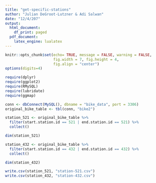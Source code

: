 ```yaml
---
title: "get-specific-stations"
author: "Julian DeGroot-Lutzner & Adi Salwan"
date: "12/4/207"
output:
  html_document:
    df_print: paged
  pdf_document:
    latex_engine: lualatex
---
```


```r
knitr::opts_chunk$set(echo= TRUE, message = FALSE, warning = FALSE,
                      fig.width = 7, fig.height = 4,
                      fig.align = "center")
options(digits=4)

require(dplyr)
require(ggplot2)
require(RMySQL)
require(lubridate)
require(ggmap)

```


```r
conn <- dbConnect(MySQL(), dbname = "bike_data", port = 3306)
original_bike_table <- tbl(conn, "bike2")
```

```r
station_521 <- original_bike_table %>%
  filter(start.station.id == 521 | end.station.id == 521) %>%
  collect()

dim(station_521)

station_432 <- original_bike_table %>%
  filter(start.station.id == 432 | end.station.id == 432) %>%
  collect()

dim(station_432)
```

```r
write.csv(station_521, "station-521.csv")
write.csv(station_432, "station-432.csv")

```



